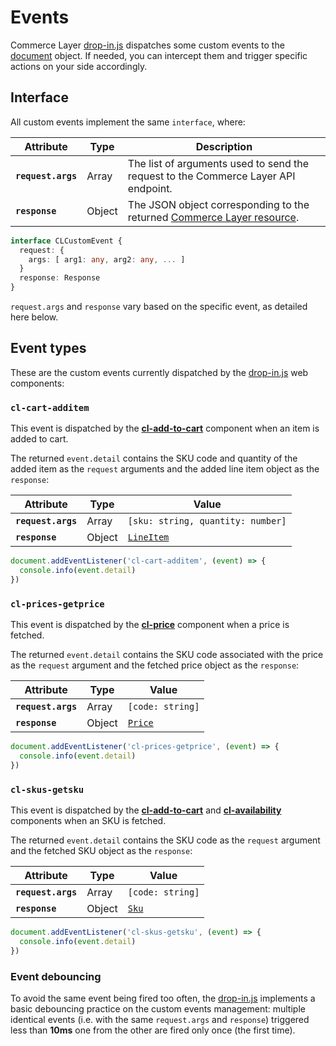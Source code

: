 
<Meta title="Events" />

# Events

Commerce Layer [drop-in.js](https://github.com/commercelayer/drop-in.js) dispatches some custom events to the [document](https://developer.mozilla.org/en-US/docs/Web/API/Document) object. If needed, you can intercept them and trigger specific actions on your side accordingly.

## Interface

All custom events implement the same `interface`, where:

| Attribute       | Type   | Description                |
|-----------------|--------|----------------------------|
| **`request.args`**   | Array | The list of arguments used to send the request to the Commerce Layer API endpoint. | 
| **`response`**  | Object | The JSON object corresponding to the returned [Commerce Layer resource](https://docs.commercelayer.io/core/v/api-reference/). |

```ts dark
interface CLCustomEvent {
  request: {
    args: [ arg1: any, arg2: any, ... ]
  }
  response: Response
}
```

`request.args` and `response` vary based on the specific event, as detailed here below.

## Event types

These are the custom events currently dispatched by the [drop-in.js](https://github.com/commercelayer/drop-in.js) web components:

### `cl-cart-additem`

This event is dispatched by the [**cl-add-to-cart**](?path=/docs/components-add-to-cart-cl-add-to-cart--docs) component when an item is added to cart.

The returned `event.detail` contains the SKU code and quantity of the added item as the `request` arguments and the added line item object as the `response`:

| Attribute          | Type   | Value                      |
|--------------------|--------|----------------------------|
| **`request.args`** | Array  | `[sku: string, quantity: number]` | 
| **`response`**     | Object | [`LineItem`](https://docs.commercelayer.io/core/v/api-reference/line_items/object) |

```js dark
document.addEventListener('cl-cart-additem', (event) => {
  console.info(event.detail)
})
```

### `cl-prices-getprice`

This event is dispatched by the [**cl-price**](?path=/docs/components-price-cl-price--docs) component when a price is fetched.

The returned `event.detail` contains the SKU code associated with the price as the `request` argument and the fetched price object as the `response`:

| Attribute          | Type   | Value                      |
|--------------------|--------|----------------------------|
| **`request.args`** | Array  | `[code: string]` | 
| **`response`**     | Object | [`Price`](https://docs.commercelayer.io/core/v/api-reference/prices/object) |

```js dark
document.addEventListener('cl-prices-getprice', (event) => {
  console.info(event.detail)
})
```

### `cl-skus-getsku`

This event is dispatched by the [**cl-add-to-cart**](?path=/docs/components-add-to-cart-cl-add-to-cart--docs) and [**cl-availability**](?path=/docs/components-availability-cl-availability--docs) components when an SKU is fetched.

The returned `event.detail` contains the SKU code as the `request` argument and the fetched SKU object as the `response`:

| Attribute          | Type   | Value                      |
|--------------------|--------|----------------------------|
| **`request.args`** | Array  | `[code: string]` | 
| **`response`**     | Object | [`Sku`](https://docs.commercelayer.io/core/v/api-reference/skus/object) |

```js dark
document.addEventListener('cl-skus-getsku', (event) => {
  console.info(event.detail)
})
```

### Event debouncing

To avoid the same event being fired too often, the [drop-in.js](https://github.com/commercelayer/drop-in.js) implements a basic debouncing practice on the custom events management: multiple identical events (i.e. with the same `request.args` and `response`) triggered less than **10ms** one from the other are fired only once (the first time).